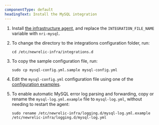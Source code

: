 ```yaml
---
componentType: default
headingText: Install the MySQL integration
---
```


1. Install [the infrastructure agent](/docs/integrations/host-integrations/installation/install-infrastructure-host-integrations/#install), and replace the `INTEGRATION_FILE_NAME` variable with `nri-mysql`.

2. To change the directory to the integrations configuration folder, run:
   ```shell
   cd /etc/newrelic-infra/integrations.d
   ```

3. To copy the sample configuration file, run:
   ```shell
   sudo cp mysql-config.yml.sample mysql-config.yml
   ```

4. Edit the `mysql-config.yml` configuration file using one of the [configuration examples](#examples).

5. To enable automatic MySQL error log parsing and forwarding, copy or rename the `mysql-log.yml.example` file to `mysql-log.yml`, without needing to restart the agent:
   ```shell
   sudo rename /etc/newrelic-infra/logging.d/mysql-log.yml.example /etc/newrelic-infra/logging.d/mysql-log.yml
   ```
